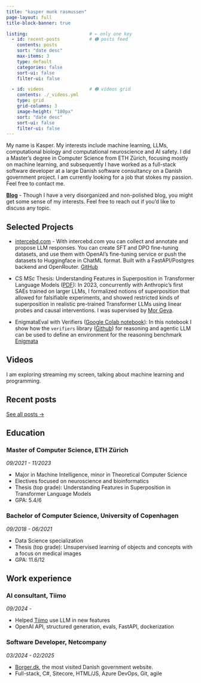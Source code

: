 ```yaml
---
title: "kasper munk rasmussen"
page-layout: full
title-block-banner: true

listing:                       # ← only one key
  - id: recent-posts           # ➊ posts feed
    contents: posts
    sort: "date desc"
    max-items: 3
    type: default
    categories: false
    sort-ui: false
    filter-ui: false

  - id: videos                 # ➋ videos grid
    contents: ./_videos.yml
    type: grid
    grid-columns: 3
    image-height: "180px"
    sort: "date desc"
    sort-ui: false
    filter-ui: false
---
```


My name is Kasper. My interests include machine learning, LLMs, computational biology and computational neuroscience and AI safety. I did a Master's degree in Computer Science from ETH Zürich, focusing mostly on machine learning, and subsequently I have worked as a full-stack software developer at a large Danish software consultancy on a Danish government project. I am currently looking for a job that stokes my passion. Feel free to contact me.

**[Blog](posts.html)** - Though I have a very disorganized and non-polished blog, you might get some sense of my interests. Feel free to reach out if you'd like to discuss any topic.

## Selected Projects

* [intercebd.com](https://intercebd.com) - With intercebd.com you can collect and annotate and propose LLM responses. You can create SFT and DPO fine-tuning datasets, and use them with OpenAI's fine-tuning service or push the datasets to Huggingface in ChatML format. Built with a FastAPI/Postgres backend and OpenRouter. [GitHub](https://github.com/kmrasmussen/intersebd)

* CS MSc Thesis: Understanding Features in
Superposition in Transformer
Language Models ([PDF](https://kmrasmussen.com/files/pdf/thesis.pdf)): In 2023, concurrently with Anthropic's first SAEs trained on larger LLMs, I formalized notions of superposition that allowed for falsifiable experiments, and showed restricted kinds of superposition in realistic pre-trained Transformer LLMs using linear probes and causal interventions. I was supervised by [Mor Geva](https://mega002.github.io/).

* EnigmataEval with Verifiers ([Google Colab notebook](https://colab.research.google.com/drive/1-hBkho7XvX8Z3Guy_PVU3qC72Cw6UlJX?usp=sharing)): In this notebook I show how the `verifiers` library ([Github](https://github.com/willccbb/verifiers)) for reasoning and agentic LLM can be used to define an environment for the reasoning benchmark [Enigmata](https://seed-enigmata.github.io/)


## Videos
I am exploring streaming my screen, talking about machine learning and programming.

::: {#videos}
:::

## Recent posts
[See all posts →](posts.html){.btn .btn-primary role="button"}

::: {#recent-posts}
:::

## Education

### Master of Computer Science, ETH Zürich
*09/2021 - 11/2023*

* Major in Machine Intelligence, minor in Theoretical Computer Science
* Electives focused on neuroscience and bioinformatics
* Thesis (top grade): Understanding Features in Superposition in Transformer Language Models
* GPA: 5.4/6

### Bachelor of Computer Science, University of Copenhagen
*09/2018 - 06/2021*

* Data Science specialization
* Thesis (top grade): Unsupervised learning of objects and concepts with a focus on medical images
* GPA: 11.6/12

## Work experience

### AI consultant, Tiimo
*09/2024 -*

- Helped [Tiimo](https://tiimoapp.com/) use LLM in new features
- OpenAI API, structured generation, evals, FastAPI, dockerization

### Software Developer, Netcompany
*03/2024 - 02/2025*

- [Borger.dk](https://www.borger.dk/), the most visited Danish government website.
- Full-stack, C#, Sitecore, HTML/JS, Azure DevOps, Git, agile
